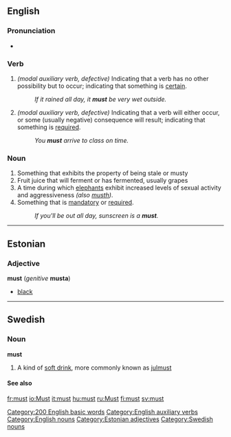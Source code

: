 ==English==

{{rank|did|such|great|86|must|these|two|us}}

===Pronunciation===
*{{audio|en-us-must.ogg|Audio (US)}}

===Verb===
{{irregverb|-|'''must'''|'''[[had to]]'''|-|-}}
#''(modal auxiliary verb, defective)'' Indicating that a verb has no other possibility but to occur; indicating that something is [[certain]].
#:''If it rained all day, it '''must''' be very wet outside.''
#''(modal auxiliary verb, defective)'' Indicating that a verb will either occur, or some (usually negative) consequence will result; indicating that something is [[required]].
#:''You '''must''' arrive to class on time.''

=== Noun ===
{{en-noun|must|musts}}
#Something that exhibits the property of being stale or musty
#Fruit juice that will ferment or has fermented, usually grapes
#A time during which [[elephant]]s exhibit increased levels of sexual activity and aggressiveness ''(also [[musth]])''.
#Something that is [[mandatory]] or [[required]].
#:''If you'll be out all day, sunscreen is a '''must'''.''


[[Category:200 English basic words]]
[[Category:English auxiliary verbs]]
[[Category:English nouns]]

----
==Estonian==

===Adjective===
'''must''' (''genitive'' '''musta''')

*[[black]]

----
==Swedish==

===Noun===<!---proper?--->
'''must'''

#A kind of [[soft drink]], more commonly known as [[julmust]]

====See also====
{{pedialite}}

[[Category:Estonian adjectives]]
[[Category:Swedish nouns]]

[[fr:must]]
[[io:Must]]
[[it:must]]
[[hu:must]]
[[ru:Must]]
[[fi:must]]
[[sv:must]]